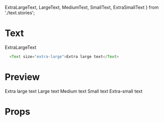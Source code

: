   ExtraLargeText,
  LargeText,
  MediumText,
  SmallText,
  ExtraSmallText
} from './text.stories';


<Meta title="Atoms|Text" component={Text} />

# Text

<Spacer size="32px" />
<ExtraLargeText>ExtraLargeText</ExtraLargeText>


```javascript
  <Text size="extra-large">Extra large text</Text>
```

# Preview

<Preview>
  <Story name="Extra-large text">
    <Text size="extra-large">Extra large text</Text>
  </Story>
</Preview>

<Preview>
  <Story name="Large text">
    <Text size="large">Large text</Text>
  </Story>
</Preview>


<Preview>
  <Story name="Medium text">
    <Text>Medium text</Text>
  </Story>
</Preview>

<Preview>
  <Story name="Small text">
    <Text size="small">Small text</Text>
  </Story>
</Preview>

<Preview>
  <Story name="Extra-small text">
    <Text size="extra-small">Extra-small text</Text>
  </Story>
</Preview>


# Props

<Props of={Text} />
